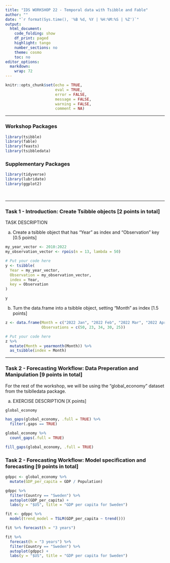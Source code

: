 ```yaml
---
title: "IDS WORKSHOP 22 - Temporal data with Tsibble and Fable"
author: ""
date: "`r format(Sys.time(), '%B %d, %Y | %H:%M:%S | %Z')`"
output:
  html_document:
    code_folding: show
    df_print: paged
    highlight: tango
    number_sections: no
    theme: cosmo
    toc: no
editor_options: 
  markdown: 
    wrap: 72
---
```


```{=html}
<style>
div.answer {background-color:#f3f0ff; border-radius: 5px; padding: 20px;}
</style>
```
```r
knitr::opts_chunk$set(echo = TRUE,
                      eval = TRUE,
                      error = FALSE,
                      message = FALSE,
                      warning = FALSE,
                      comment = NA)
```

<!-- Do not forget to input your Github username in the YAML configuration up there -->

------------------------------------------------------------------------

### Workshop Packages

```r
library(tsibble)
library(fable)
library(feasts)
library(tsibbledata)
```

### Supplementary Packages

```r
library(tidyverse)
library(lubridate)
library(ggplot2)
```

<br>

------------------------------------------------------------------------

### Task 1 - Introduction: Create Tsibble objects  [2 points in total]


TASK DESCRIPTION

a)  Create a tsibble object that has "Year" as index and "Observation" key [0.5 points]

```r
my_year_vector <- 2010:2022
my_observation_vector <- rpois(n = 13, lambda = 50)

# Put your code here
y <- tsibble(
  Year = my_year_vector,
  Observation = my_observation_vector,
  index = Year,
  key = Observation
)

y
```

b)  Turn the data.frame into a tsibble object, setting "Month" as index [1.5 points]
```r
z <- data.frame(Month = c("2022 Jan", "2022 Feb", "2022 Mar", "2022 Apr", "2022 May"),
                Observations = c(50, 23, 34, 30, 25))

# Put your code here
z %>%
  mutate(Month = yearmonth(Month)) %>%
  as_tsibble(index = Month)
```

------------------------------------------------------------------------

### Task 2 - Forecasting Workflow: Data Preperation and Manipulation  [9 points in total]


For the rest of the workshop, we will be using the "global_economy" dataset from the tsiblledata package.

a)  EXERCISE DESCRIPTION [X points]

```r
global_economy
```


```r
has_gaps(global_economy, .full = TRUE) %>% 
  filter(.gaps == TRUE)
```
```r
global_economy %>% 
  count_gaps(.full = TRUE)
```
```r
fill_gaps(global_economy, .full = TRUE)
```

### Task 2 - Forecasting Workflow: Model specification and forecasting  [9 points in total]

```r
gdppc <- global_economy %>%
  mutate(GDP_per_capita = GDP / Population)
```

```r
gdppc %>%
  filter(Country == "Sweden") %>%
  autoplot(GDP_per_capita) +
  labs(y = "$US", title = "GDP per capita for Sweden")
```
```r
fit <- gdppc %>%
  model(trend_model = TSLM(GDP_per_capita ~ trend()))

fit %>% forecast(h = "3 years")
```

```r
fit %>%
  forecast(h = "3 years") %>%
  filter(Country == "Sweden") %>%
  autoplot(gdppc) +
  labs(y = "$US", title = "GDP per capita for Sweden")
```

